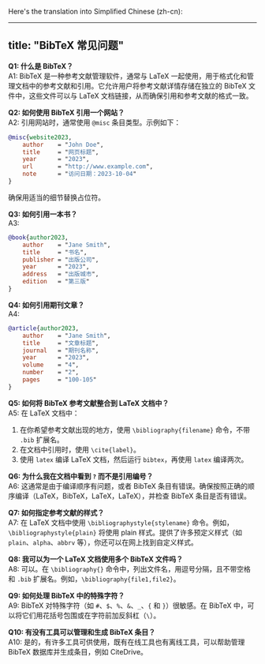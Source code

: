 Here's the translation into Simplified Chinese (zh-cn):

---
title: "BibTeX 常见问题"
---

**Q1: 什么是 BibTeX？**  
A1: BibTeX 是一种参考文献管理软件，通常与 LaTeX 一起使用，用于格式化和管理文档中的参考文献和引用。它允许用户将参考文献详情存储在独立的 BibTeX 文件中，这些文件可以与 LaTeX 文档链接，从而确保引用和参考文献的格式一致。

**Q2: 如何使用 BibTeX 引用一个网站？**  
A2: 引用网站时，通常使用 `@misc` 条目类型。示例如下：

```bibtex
@misc{website2023,
    author    = "John Doe",
    title     = "网页标题",
    year      = "2023",
    url       = "http://www.example.com",
    note      = "访问日期：2023-10-04"
}
```

确保用适当的细节替换占位符。

**Q3: 如何引用一本书？**  
A3:

```bibtex
@book{author2023,
    author    = "Jane Smith",
    title     = "书名",
    publisher = "出版公司",
    year      = "2023",
    address   = "出版城市",
    edition   = "第三版"
}
```

**Q4: 如何引用期刊文章？**  
A4:

```bibtex
@article{author2023,
    author    = "Jane Smith",
    title     = "文章标题",
    journal   = "期刊名称",
    year      = "2023",
    volume    = "4",
    number    = "2",
    pages     = "100-105"
}
```

**Q5: 如何将 BibTeX 参考文献整合到 LaTeX 文档中？**  
A5: 在 LaTeX 文档中：

1. 在你希望参考文献出现的地方，使用 `\bibliography{filename}` 命令，不带 `.bib` 扩展名。
2. 在文档中引用时，使用 `\cite{label}`。
3. 使用 `latex` 编译 LaTeX 文档，然后运行 `bibtex`，再使用 `latex` 编译两次。

**Q6: 为什么我在文档中看到 `?` 而不是引用编号？**  
A6: 这通常是由于编译顺序有问题，或者 BibTeX 条目有错误。确保按照正确的顺序编译（LaTeX，BibTeX，LaTeX，LaTeX），并检查 BibTeX 条目是否有错误。

**Q7: 如何指定参考文献的样式？**  
A7: 在 LaTeX 文档中使用 `\bibliographystyle{stylename}` 命令。例如，` \bibliographystyle{plain}` 将使用 plain 样式。提供了许多预定义样式（如 `plain`、`alpha`、`abbrv` 等），你还可以在网上找到自定义样式。

**Q8: 我可以为一个 LaTeX 文档使用多个 BibTeX 文件吗？**  
A8: 可以。在 `\bibliography{}` 命令中，列出文件名，用逗号分隔，且不带空格和 `.bib` 扩展名。例如，`\bibliography{file1,file2}`。

**Q9: 如何处理 BibTeX 中的特殊字符？**  
A9: BibTeX 对特殊字符（如 `#`、`$`、`%`、`&`、`_`、`{` 和 `}`）很敏感。在 BibTeX 中，可以将它们用花括号包围或在字符前加反斜杠（`\`）。

**Q10: 有没有工具可以管理和生成 BibTeX 条目？**  
A10: 是的，有许多工具可供使用，既有在线工具也有离线工具，可以帮助管理 BibTeX 数据库并生成条目，例如 CiteDrive。